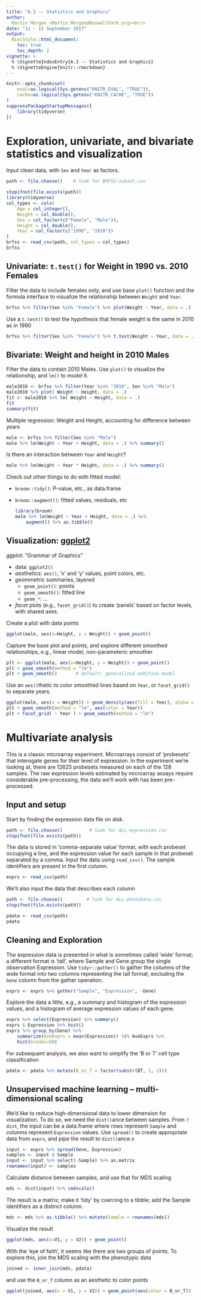 ```yaml
---
title: "A.3 -- Statistics and Graphics"
author:
  Martin Morgan <Martin.Morgan@RoswellPark.org><br/>
date: "11 - 12 September 2017"
output:
  BiocStyle::html_document:
    toc: true
    toc_depth: 2
vignette: >
  % \VignetteIndexEntry{A.3 -- Statistics and Graphics}
  % \VignetteEngine{knitr::rmarkdown}
---
```


```r
knitr::opts_chunk$set(
    eval=as.logical(Sys.getenv("KNITR_EVAL", "TRUE")),
    cache=as.logical(Sys.getenv("KNITR_CACHE", "TRUE"))
)
suppressPackageStartupMessages({
    library(tidyverse)
})
```

# Exploration, univariate, and bivariate statistics and visualization

Input clean data, with `Sex` and `Year` as factors.

<!--
```r
path <- file.path("extdata", "BRFSS-subset.csv")
```
-->
```r
path <- file.choose()    # look for BRFSS-subset.csv
```

```r
stopifnot(file.exists(path))
library(tidyverse)
col_types <- cols(
    Age = col_integer(),
    Weight = col_double(),
    Sex = col_factor(c("Female", "Male")),
    Height = col_double(),
    Year = col_factor(c("1990", "2010"))
)
brfss <- read_csv(path, col_types = col_types)
brfss
```

## Univariate: `t.test()` for Weight in 1990 vs. 2010 Females

Filter the data to include females only, and use base `plot()` function
and the formula interface to visualize the relationship between
`Weight` and `Year`.

```r
brfss %>% filter(Sex %in% "Female") %>% plot(Weight ~ Year, data = .)
```

Use a `t.test()` to test the hypothesis that female weight is the same
in 2010 as in 1990

```r
brfss %>% filter(Sex %in% "Female") %>% t.test(Weight ~ Year, data = .)
```



## Bivariate: Weight and height in 2010 Males

Filter the data to contain 2010 Males. Use `plot()` to visualize the
relationship, and `lm()` to model it.

```r
male2010 <- brfss %>% filter(Year %in% "2010", Sex %in% "Male")
male2010 %>% plot( Weight ~ Height, data = .)
fit <- male2010 %>% lm( Weight ~ Height, data = .)
fit
summary(fit)
```

Multiple regression: Weight and Height, accounting for difference between years

```r
male <- brfss %>% filter(Sex %in% "Male")
male %>% lm(Weight ~ Year + Height, data = .) %>% summary()
```

Is there an interaction between `Year` and `Height`?


```r
male %>% lm(Weight ~ Year * Height, data = .) %>% summary()
```

Check out other things to do with fitted model:

- `broom::tidy()`: P-value, etc., as data.frame
- `broom::augment()`: fitted values, residuals, etc

    ```r
    library(broom)
    male %>% lm(Weight ~ Year + Height, data = .) %>% 
        augment() %>% as.tibble()
    ```

## Visualization: [ggplot2][]

*gg*plot: "Grammar of Graphics"

- data: `ggplot2()`
- *aes*thetics: `aes()`, 'x' and 'y' values, point colors, etc.
- *geom*metric summaries, layered
    - `geom_point()`: points
    - `geom_smooth()`: fitted line
    - `geom_*`: ...
- *facet* plots (e.g., `facet_grid()`) to create 'panels' based on
  factor levels, with shared axes.

Create a plot with data points

```r
ggplot(male, aes(x=Height, y = Weight)) + geom_point()
```

Capture the base plot and points, and explore different smoothed
relationships, e.g., linear model, non-parameteric smoother

```r
plt <- ggplot(male, aes(x=Height, y = Weight)) + geom_point()
plt + geom_smooth(method = "lm")
plt + geom_smooth()       # default: generalized additive model
```

Use an `aes()`thetic to color smoothed lines based on `Year`, or
`facet_grid()` to separate years.

```r
ggplot(male, aes(x = Weight)) + geom_density(aes(fill = Year), alpha = .2)
plt + geom_smooth(method = "lm", aes(color = Year))
plt + facet_grid( ~ Year ) + geom_smooth(method = "lm")
```

[ggplot2]: https://cran.r-project.org/package=ggplot2

# Multivariate analysis

This is a classic microarray experiment. Microarrays
consist of 'probesets' that interogate genes for their level of
expression. In the experiment we're looking at, there are 12625
probesets measured on each of the 128 samples. The raw expression
levels estimated by microarray assays require considerable
pre-processing, the data we'll work with has been pre-processed.

## Input and setup

Start by finding the expression data file on disk.

<!--
```r
path <- file.path("extdata", "ALL-expression.csv")
stopifnot(file.exists(path))
```
-->

```r
path <- file.choose()          # look for ALL-expression.csv
stopifnot(file.exists(path))
```

The data is stored in 'comma-separate value' format, with each
probeset occupying a line, and the expression value for each sample in
that probeset separated by a comma. Input the data using
`read_csv()`. The sample identifiers are present in the first column.

```r
exprs <- read_csv(path)
```

<!--
```r
path <- file.path("extdata", "ALL-phenoData.csv")
stopifnot(file.exists(path))
```
-->

We'll also input the data that describes each column

```r
path <- file.choose()         # look for ALL-phenoData.csv
stopifnot(file.exists(path))
```

```r
pdata <- read_csv(path)
pdata
```

## Cleaning and Exploration

The expression data is presented in what is sometimes called 'wide'
format; a different format is 'tall', where Sample and Gene group the
single observation Expression. Use `tidyr::gather()` to gather the
columns of the wide format into two columns representing the tall
format, excluding the `Gene` column from the gather operation.

```r
exprs <- exprs %>% gather("Sample", "Expression", -Gene)
```

Explore the data a little, e.g., a summary and histogram of the
expression values, and a histogram of average expression values of
each gene.

```r
exprs %>% select(Expression) %>% summary()
exprs $ Expression %>% hist()
exprs %>% group_by(Gene) %>% 
    summarize(AveExprs = mean(Expression)) %$% AveExprs %>% 
    hist(breaks=50)
```

For subsequent analysis, we also want to simplify the 'B or T' cell
type classification

```r
pdata <- pdata %>% mutate(B_or_T = factor(substr(BT, 1, 1)))
```

## Unsupervised machine learning -- multi-dimensional scaling

We'd like to reduce high-dimensional data to lower dimension for
visualization. To do so, we need the `dist()`ance between
samples. From `?dist`, the input can be a data.frame where rows
represent `Sample` and columns represent `Expression` values. Use
`spread()` to create appropriate data from `exprs`, and pipe the
result to `dist()`ance.x

```r
input <- exprs %>% spread(Gene, Expression)
samples <- input $ Sample
input <- input %>% select(-Sample) %>% as.matrix
rownames(input) <- samples
```

Calculate distance between samples, and use that for MDS scaling

```r
mds <- dist(input) %>% cmdscale()
```

The result is a matrix; make it 'tidy' by coercing to a tibble; add
the Sample identifiers as a distinct column.

```r
mds <- mds %>% as.tibble() %>% mutate(Sample = rownames(mds))
```

Visualize the result

```r
ggplot(mds, aes(x=V1, y = V2)) + geom_point()
```

With the 'eye of faith', it seems like there are two groups of
points. To explore this, join the MDS scaling with the phenotypic data

```r
joined <- inner_join(mds, pdata)
```

and use the `B_or_T` column as an aesthetic to color points

```r
ggplot(joined, aes(x = V1, y = V2)) + geom_point(aes(color = B_or_T))
```
